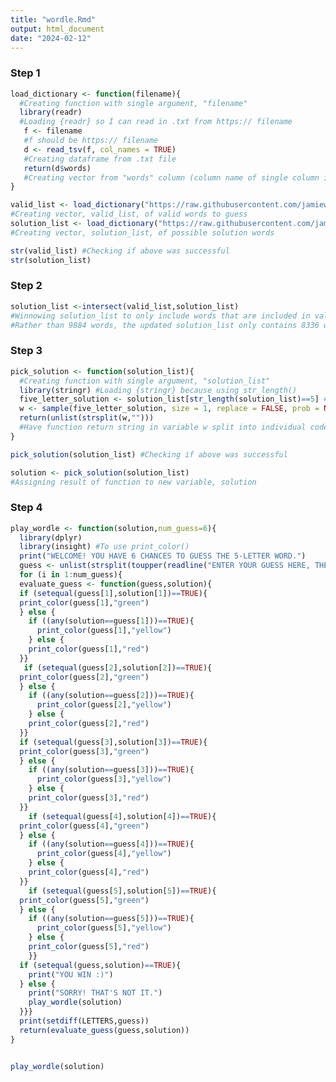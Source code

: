 ```yaml
---
title: "wordle.Rmd"
output: html_document
date: "2024-02-12"
---
```

### Step 1
```r
load_dictionary <- function(filename){ 
  #Creating function with single argument, "filename"
  library(readr) 
  #Loading {readr} so I can read in .txt from https:// filename
   f <- filename 
   #f should be https:// filename
   d <- read_tsv(f, col_names = TRUE) 
   #Creating dataframe from .txt file
   return(d$words) 
   #Creating vector from "words" column (column name of single column in both .txt files)
}

valid_list <- load_dictionary("https://raw.githubusercontent.com/jamiewiener119/exercise-04/main/collins-scrabble-words-2019.txt") 
#Creating vector, valid_list, of valid words to guess
solution_list <- load_dictionary("https://raw.githubusercontent.com/jamiewiener119/exercise-04/main/google-10000-english-usa-no-swears.txt") 
#Creating vector, solution_list, of possible solution words

str(valid_list) #Checking if above was successful
str(solution_list)
```

### Step 2
```r
solution_list <-intersect(valid_list,solution_list) 
#Winnowing solution_list to only include words that are included in valid_list
#Rather than 9884 words, the updated solution_list only contains 8336 words
```


### Step 3
```r
pick_solution <- function(solution_list){ 
  #Creating function with single argument, "solution_list"
  library(stringr) #Loading {stringr} because using str_length()
  five_letter_solution <- solution_list[str_length(solution_list)==5] #Creating vector five_letter_solution, which is a subset of solution_list containing only entries (words) with a computed length of 5 codepoints (letters)
  w <- sample(five_letter_solution, size = 1, replace = FALSE, prob = NULL) #Assigning one randomly sampled word from five_letter_solution (without replacement or weighted probabilities) to variable, w
  return(unlist(strsplit(w,""))) 
  #Have function return string in variable w split into individual codepoints (letters)
}

pick_solution(solution_list) #Checking if above was successful

solution <- pick_solution(solution_list) 
#Assigning result of function to new variable, solution
```
### Step 4
```r
play_wordle <- function(solution,num_guess=6){
  library(dplyr) 
  library(insight) #To use print_color()
  print("WELCOME! YOU HAVE 6 CHANCES TO GUESS THE 5-LETTER WORD.")
  guess <- unlist(strsplit(toupper(readline("ENTER YOUR GUESS HERE, THEN PRESS <ENTER>: ")),""))
  for (i in 1:num_guess){
  evaluate_guess <- function(guess,solution){
  if (setequal(guess[1],solution[1])==TRUE){
  print_color(guess[1],"green")
  } else {
    if ((any(solution==guess[1]))==TRUE){
      print_color(guess[1],"yellow")
    } else {
    print_color(guess[1],"red")
  }}
   if (setequal(guess[2],solution[2])==TRUE){
  print_color(guess[2],"green")
  } else {
    if ((any(solution==guess[2]))==TRUE){
      print_color(guess[2],"yellow")
    } else {
    print_color(guess[2],"red")
  }}
  if (setequal(guess[3],solution[3])==TRUE){
  print_color(guess[3],"green")
  } else {
    if ((any(solution==guess[3]))==TRUE){
      print_color(guess[3],"yellow")
    } else {
    print_color(guess[3],"red")
  }}
    if (setequal(guess[4],solution[4])==TRUE){
  print_color(guess[4],"green")
  } else {
    if ((any(solution==guess[4]))==TRUE){
      print_color(guess[4],"yellow")
    } else {
    print_color(guess[4],"red")
  }}
    if (setequal(guess[5],solution[5])==TRUE){
  print_color(guess[5],"green")
  } else {
    if ((any(solution==guess[5]))==TRUE){
      print_color(guess[5],"yellow")
    } else {
    print_color(guess[5],"red")
    }}
  if (setequal(guess,solution)==TRUE){
    print("YOU WIN :)")
  } else {
    print("SORRY! THAT'S NOT IT.")
    play_wordle(solution)
  }}}
  print(setdiff(LETTERS,guess))
  return(evaluate_guess(guess,solution))
}


play_wordle(solution)
```

